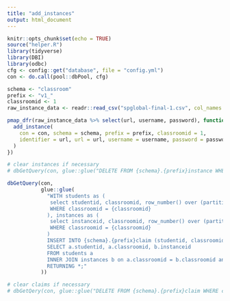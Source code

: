 ```yaml
---
title: "add_instances"
output: html_document
---
```


```r
knitr::opts_chunk$set(echo = TRUE)
source("helper.R")
library(tidyverse)
library(DBI)
library(odbc)
cfg <- config::get("database", file = "config.yml")
con <- do.call(pool::dbPool, cfg)
```

```r
schema <- "classroom"
prefix <- "v1_"
classroomid <- 1
raw_instance_data <- readr::read_csv("spglobal-final-1.csv", col_names = c("url", "username", "password"))

```

```r
pmap_dfr(raw_instance_data %>% select(url, username, password), function(url, username, password) {
  add_instance(
    con = con, schema = schema, prefix = prefix, classroomid = 1,
    identifier = url, url = url, username = username, password = password
  )
})

# clear instances if necessary
# dbGetQuery(con, glue::glue("DELETE FROM {schema}.{prefix}instance WHERE classroomid = {classroomid} RETURNING *;"))
```

```r
dbGetQuery(con,
           glue::glue(
             "WITH students as (
              select studentid, classroomid, row_number() over (partition by true) from {schema}.{prefix}student
              WHERE classroomid = {classroomid}
             ), instances as (
              select instanceid, classroomid, row_number() over (partition by true) from {schema}.{prefix}instance
              WHERE classroomid = {classroomid}
             )
             INSERT INTO {schema}.{prefix}claim (studentid, classroomid, instanceid)
             SELECT a.studentid, a.classroomid, b.instanceid
             FROM students a
             INNER JOIN instances b on a.classroomid = b.classroomid and a.row_number = b.row_number
             RETURNING *;"
           ))

# clear claims if necessary
# dbGetQery(con, glue::glue("DELETE FROM {schema}.{prefix}claim WHERE classroomid = {classroomid} RETURNING *;"))
```
